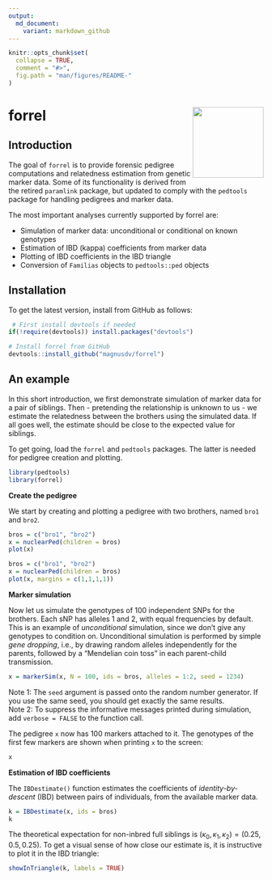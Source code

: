 ```yaml
---
output:
  md_document:
    variant: markdown_github
---
```


<!-- README.md is generated from README.Rmd. Please edit that file -->

```r
knitr::opts_chunk$set(
  collapse = TRUE,
  comment = "#>",
  fig.path = "man/figures/README-"
)
```

# forrel <img src="man/figures/logo.png" align="right" height=140/>

## Introduction
The goal of `forrel` is to provide forensic pedigree computations and relatedness estimation from genetic marker data. Some of its functionality is derived from the retired `paramlink` package, but updated to comply with the `pedtools` package for handling pedigrees and marker data.

The most important analyses currently supported by forrel are:

* Simulation of marker data: unconditional or conditional on known genotypes
* Estimation of IBD (kappa) coefficients from marker data
* Plotting of IBD coefficients in the IBD triangle
* Conversion of `Familias` objects to `pedtools::ped` objects

## Installation
To get the latest version, install from GitHub as follows:

```r
 # First install devtools if needed
if(!require(devtools)) install.packages("devtools")

# Install forrel from GitHub
devtools::install_github("magnusdv/forrel")
```

## An example
In this short introduction, we first demonstrate simulation of marker data for a pair of siblings. Then - pretending the relationship is unknown to us - we estimate the relatedness between the brothers using the simulated data. If all goes well, the estimate should be close to the expected value for siblings.

To get going, load the `forrel` and `pedtools` packages. The latter is needed for pedigree creation and plotting. 
```r
library(pedtools)
library(forrel)
```

**Create the pedigree**  

We start by creating and plotting a pedigree with two brothers, named `bro1` and `bro2`. 

```r
bros = c("bro1", "bro2")
x = nuclearPed(children = bros)
plot(x)
```
```r
bros = c("bro1", "bro2")
x = nuclearPed(children = bros)
plot(x, margins = c(1,1,1,1))
```


**Marker simulation**  

Now let us simulate the genotypes of 100 independent SNPs for the brothers. Each sNP has alleles 1 and 2, with equal frequencies by default. This is an example of _unconditional_ simulation, since we don't give any genotypes to condition on. Unconditional simulation is performed by simple _gene dropping_, i.e., by drawing random alleles independently for the parents, followed by a "Mendelian coin toss" in each parent-child transmission.
```r
x = markerSim(x, N = 100, ids = bros, alleles = 1:2, seed = 1234)
```
Note 1: The `seed` argument is passed onto the random number generator. If you use the same seed, you should get exactly the same results.  
Note 2: To suppress the informative messages printed during simulation, add `verbose = FALSE` to the function call.

The pedigree `x` now has 100 markers attached to it. The genotypes of the first few markers are shown when printing `x` to the screen:
```r
x
```

**Estimation of IBD coefficients**  

The `IBDestimate()` function estimates the coefficients of _identity-by-descent_ (IBD) between pairs of individuals, from the available marker data. 
```r
k = IBDestimate(x, ids = bros)
k
```

The theoretical expectation for non-inbred full siblings is $(\kappa_0, \kappa_1, \kappa_2) = (0.25, 0.5, 0.25)$.
To get a visual sense of how close our estimate is, it is instructive to plot it in the IBD triangle:
```r
showInTriangle(k, labels = TRUE)
```
